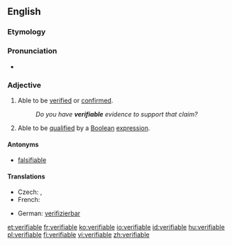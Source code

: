 ==English==

===Etymology===
{{suffix|verify|able}}

===Pronunciation===
* {{audio|en-us-verifiable.ogg|Audio (US)}}

===Adjective===
{{en-adj}}

# Able to be [[verified]] or [[confirmed]].
#: ''Do you have '''verifiable''' evidence to support that claim?''
# Able to be [[qualified]] by a [[Boolean]] [[expression]].

====Antonyms====
* [[falsifiable]]

====Translations====
{{trans-top|able to be verified or confirmed}}
* Czech: {{t-|cs|ověřitelný|m}}, {{t-|cs|verifikovatelný|m}}
* French: {{t+|fr|vérifiable}}
{{trans-mid}}
* German: [[verifizierbar]]
{{trans-bottom}}

[[et:verifiable]]
[[fr:verifiable]]
[[ko:verifiable]]
[[io:verifiable]]
[[id:verifiable]]
[[hu:verifiable]]
[[pl:verifiable]]
[[fi:verifiable]]
[[vi:verifiable]]
[[zh:verifiable]]